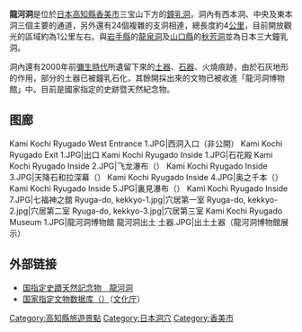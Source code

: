 {{coord|33|36|11.39|N|133|44|42.64|E|region:JP|display=title}}
{{japanese|japanese=龍河洞|kana=りゅうがどう|romaji=Ryōgadō}}
{{maplink|type=point|frame=yes|zoom=9|frame-align=right|frame-width=260|coord={{coord|33|36|11.39|N|133|44|42.64|E}}|text=地图}}

'''龍河洞'''是位於[[日本|日本]][[高知縣|高知縣]][[香美市|香美市]]三宝山下方的[[鐘乳洞|鐘乳洞]]，洞內有西本洞、中央及東本洞三個主要的通道，另外還有24個複雜的支洞相連，總長度約4[[公里|公里]]，目前開放觀光的區域約為1公里左右。與[[岩手縣|岩手縣]]的[[龍泉洞|龍泉洞]]及[[山口縣|山口縣]]的[[秋芳洞|秋芳洞]]並為日本三大鐘乳洞。

洞內還有2000年前[[彌生時代|彌生時代]]所遺留下來的[[土器|土器]]、[[石器|石器]]、火燒痕跡，由於石灰地形的作用，部分的土器已被鐘乳石化，其餘開採出來的文物已被收進「龍河洞博物館」中。目前是國家指定的史跡暨天然紀念物。

== 图廊 ==
<gallery>
Kami Kochi Ryugado West Entrance 1.JPG|西洞入口（非公開）
Kami Kochi Ryugado Exit 1.JPG|出口
Kami Kochi Ryugado Inside 1.JPG|石花殿
Kami Kochi Ryugado Inside 2.JPG|飞龙瀑布（{{lang|ja|飛龍の滝}}）
Kami Kochi Ryugado Inside 3.JPG|天降石和拉深幕（{{lang|ja|絞り幕}}）
Kami Kochi Ryugado Inside 4.JPG|奥之千本（{{lang|ja|奥の千本}}）
Kami Kochi Ryugado Inside 5.JPG|裏見瀑布（{{lang|ja|裏見の滝}}）
Kami Kochi Ryugado Inside 7.JPG|七福神之舘
Ryuga-do, kekkyo-1.jpg|穴居第一室
Ryuga-do, kekkyo-2.jpg|穴居第二室
Ryuga-do, kekkyo-3.jpg|穴居第三室
Kami Kochi Ryugado Museum 1.JPG|龍河洞博物館
龍河洞出土 土器.JPG|出土土器（龍河洞博物館展示）
</gallery>

== 外部链接 ==
{{Commonscat|Ryuga Cave}}
* [http://www.ryugadou.or.jp/ 国指定史蹟天然記念物　龍河洞]
* [http://kunishitei.bunka.go.jp/bsys/index_pc.asp 国家指定文物数据库（{{lang|ja|国指定文化財 データベース}}）]（[[文化庁|文化庁]]）

{{日本小作品}}

[[Category:高知縣旅遊景點|Category:高知縣旅遊景點]]
[[Category:日本洞穴|Category:日本洞穴]]
[[Category:香美市|Category:香美市]]
